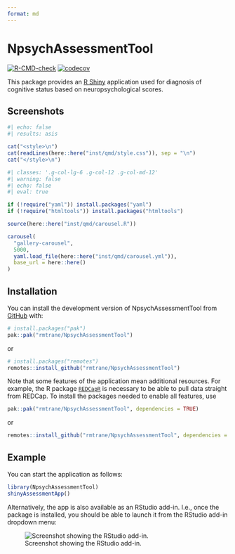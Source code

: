 ```yaml
---
format: md
---
```


# NpsychAssessmentTool

<!-- badges: start -->
[![R-CMD-check](https://github.com/rmtrane/NpsychAssessmentTool/actions/workflows/R-CMD-check.yaml/badge.svg)](https://github.com/rmtrane/NpsychAssessmentTool/actions/workflows/R-CMD-check.yaml)
[![codecov](https://codecov.io/gh/rmtrane/NpsychAssessmentTool/graph/badge.svg?token=FRFC07GNEW)](https://codecov.io/gh/rmtrane/NpsychAssessmentTool)
<!-- badges: end -->

This package provides an [R Shiny](https://shiny.posit.co) application used for diagnosis of cognitive status based on neuropsychological scores. 

## Screenshots

```r
#| echo: false
#| results: asis

cat("<style>\n")
cat(readLines(here::here("inst/qmd/style.css")), sep = "\n")
cat("</style>\n")
```

```r
#| classes: '.g-col-lg-6 .g-col-12 .g-col-md-12'
#| warning: false
#| echo: false
#| eval: true

if (!require("yaml")) install.packages("yaml")
if (!require("htmltools")) install.packages("htmltools")

source(here::here("inst/qmd/carousel.R"))

carousel(
  "gallery-carousel",
  5000,
  yaml.load_file(here::here("inst/qmd/carousel.yml")),
  base_url = here::here()
)
```

## Installation

You can install the development version of NpsychAssessmentTool from [GitHub](https://github.com/) with:

``` r
# install.packages("pak")
pak::pak("rmtrane/NpsychAssessmentTool")
```
or 
``` r
# install.packages("remotes")
remotes::install_github("rmtrane/NpsychAssessmentTool")
```

Note that some features of the application mean additional resources. For example, the R package [`REDCapR`](https://ouhscbbmc.github.io/REDCapR/) is necessary to be able to pull data straight from REDCap. To install the packages needed to enable all features, use
``` r
pak::pak("rmtrane/NpsychAssessmentTool", dependencies = TRUE)
```
or
``` r
remotes::install_github("rmtrane/NpsychAssessmentTool", dependencies = TRUE)
```

## Example

You can start the application as follows:

``` r
library(NpsychAssessmentTool)
shinyAssessmentApp()
```

Alternatively, the app is also available as an RStudio add-in. I.e., once the package is installed, you should be able to launch it from the RStudio add-in dropdown menu:

![Screenshot showing the RStudio add-in.](`r get_image_uri(here::here("man/figures/rstudio-addin.png"))`)